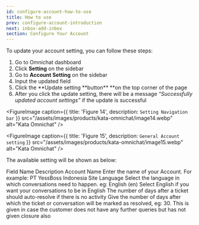 ```yaml
---
id: configure-account-how-to-use
title: How to use
prev: configure-account-introduction
next: inbox-add-inbox
section: Configure Your Account
---
```


To update your account setting, you can follow these steps:

1. Go to Omnichat dashboard
2. Click **Setting** on the sidebar
3. Go to **Account Setting** on the sidebar
4. Input the updated field
5. Click the **Update setting **button\*\* \*\*on the top corner of the page
6. After you click the update setting, there will be a message _“Successfully updated account settings”_ if the update is successful

<FigureImage
  caption={{ title: 'Figure 14', description: `Setting Navigation bar` }}
  src="/assets/images/products/kata-omnichat/image14.webp"
  alt="Kata Omnichat"
/>

<FigureImage
  caption={{ title: 'Figure 15', description: `General Account setting` }}
  src="/assets/images/products/kata-omnichat/image15.webp"
  alt="Kata Omnichat"
/>

The available setting will be shown as below:

<Table>
  <TableHead>
    <TableHeadRow>
      <TableHeadCell>Field Name</TableHeadCell>
      <TableHeadCell>Description</TableHeadCell>
    </TableHeadRow>
  </TableHead>
  <TableBody>
    <TableBodyRow>
      <TableBodyCell>Account Name</TableBodyCell>
      <TableBodyCell>Enter the name of your Account. For example: PT YessBoss Indonesia </TableBodyCell>
    </TableBodyRow>
    <TableBodyRow>
      <TableBodyCell>Site Language</TableBodyCell>
      <TableBodyCell>
        Select the language in which conversations need to happen. eg: English (en) Select English if you want your
        conversations to be in English
      </TableBodyCell>
    </TableBodyRow>
    <TableBodyRow>
      <TableBodyCell>The number of days after a ticket should auto-resolve if there is no activity</TableBodyCell>
      <TableBodyCell>
        Give the number of days after which the ticket or conversation will be marked as resolved, eg: 30. This is given
        in case the customer does not have any further queries but has not given closure also
      </TableBodyCell>
    </TableBodyRow>
  </TableBody>
</Table>
